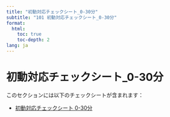 ```yaml
---
title: "初動対応チェックシート_0-30分"
subtitle: "101 初動対応チェックシート_0-30分"
format: 
  html:
    toc: true
    toc-depth: 2
lang: ja
---
```


# 初動対応チェックシート_0-30分

このセクションには以下のチェックシートが含まれます：

- [初動対応チェックシート 0-30分](初動対応チェックシート_0-30分.qmd)
